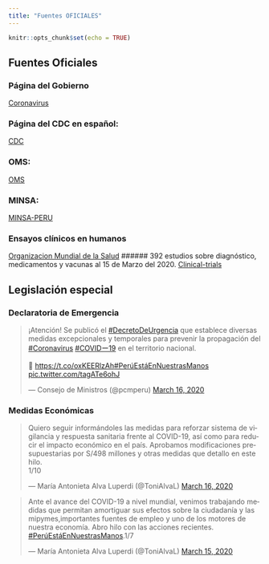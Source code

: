 ```yaml
---
title: "Fuentes OFICIALES"
---
```


```r
knitr::opts_chunk$set(echo = TRUE)
```

## Fuentes Oficiales

### Página del Gobierno 

[Coronavirus](https://www.gob.pe/coronavirus)

### Página del CDC en español:

[CDC](https://www.cdc.gov/coronavirus/2019-ncov/index-sp.html)

### OMS:

[OMS](https://www.who.int/…/novel-coronavirus-2…/advice-for-public)

### MINSA:
[MINSA-PERU](https://www.gob.pe/…/699-conoce-que-es-el-coronavirus-covid…)

### Ensayos clínicos en humanos
[Organizacion Mundial de la Salud](http://apps.who.int/trialsearch/AdvSearch.aspx?SearchTermStat=117&ReturnUrl=%7e%2fListBy.aspx%3fTypeListing%3d0)
###### 392 estudios sobre diagnóstico, medicamentos y vacunas al 15 de Marzo del 2020.
[Clinical-trials](https://clinicaltrials.gov)


## Legislación especial

### Declaratoria de Emergencia

<blockquote class="twitter-tweet"><p lang="es" dir="ltr">¡Atención! Se publicó el <a href="https://twitter.com/hashtag/DecretoDeUrgencia?src=hash&amp;ref_src=twsrc%5Etfw">#DecretoDeUrgencia</a> que establece diversas medidas excepcionales y temporales para prevenir la propagación del <a href="https://twitter.com/hashtag/Coronavirus?src=hash&amp;ref_src=twsrc%5Etfw">#Coronavirus</a> <a href="https://twitter.com/hashtag/COVID%E3%83%BC19?src=hash&amp;ref_src=twsrc%5Etfw">#COVIDー19</a> en el territorio nacional.<br><br>📄 <a href="https://t.co/oxKEERlzAh">https://t.co/oxKEERlzAh</a><a href="https://twitter.com/hashtag/Per%C3%BAEst%C3%A1EnNuestrasManos?src=hash&amp;ref_src=twsrc%5Etfw">#PerúEstáEnNuestrasManos</a> <a href="https://t.co/tagATe6ohJ">pic.twitter.com/tagATe6ohJ</a></p>&mdash; Consejo de Ministros (@pcmperu) <a href="https://twitter.com/pcmperu/status/1239391233040154625?ref_src=twsrc%5Etfw">March 16, 2020</a></blockquote> <script async src="https://platform.twitter.com/widgets.js" charset="utf-8"></script>


### Medidas Económicas

<blockquote class="twitter-tweet"><p lang="es" dir="ltr">Quiero seguir informándoles las medidas para reforzar sistema de vigilancia y respuesta sanitaria frente al COVID-19, así como para reducir el impacto económico en el país. Aprobamos modificaciones presupuestarias por S/498 millones y otras medidas que detallo en este hilo. <br>1/10</p>&mdash; María Antonieta Alva Luperdi (@ToniAlvaL) <a href="https://twitter.com/ToniAlvaL/status/1239407893306380288?ref_src=twsrc%5Etfw">March 16, 2020</a></blockquote> <script async src="https://platform.twitter.com/widgets.js" charset="utf-8"></script>


<blockquote class="twitter-tweet"><p lang="es" dir="ltr">Ante el avance del COVID-19 a nivel mundial, venimos trabajando medidas que permitan amortiguar sus efectos sobre la ciudadanía y las mipymes,importantes fuentes de empleo y uno de los motores de nuestra economía. Abro hilo con las acciones recientes. <a href="https://twitter.com/hashtag/Per%C3%BAEst%C3%A1EnNuestrasManos?src=hash&amp;ref_src=twsrc%5Etfw">#PerúEstáEnNuestrasManos</a>.1/7</p>&mdash; María Antonieta Alva Luperdi (@ToniAlvaL) <a href="https://twitter.com/ToniAlvaL/status/1239189178866425856?ref_src=twsrc%5Etfw">March 15, 2020</a></blockquote> <script async src="https://platform.twitter.com/widgets.js" charset="utf-8"></script>

